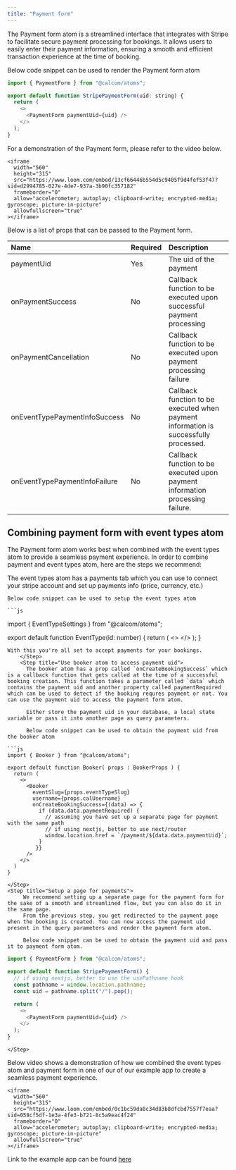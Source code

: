 ```yaml
---
title: "Payment form"
---
```


The Payment form atom is a streamlined interface that integrates with Stripe to facilitate secure payment processing for bookings. It allows users to easily enter their payment information, ensuring a smooth and efficient transaction experience at the time of booking.

Below code snippet can be used to render the Payment form atom

```js
import { PaymentForm } from "@calcom/atoms";

export default function StripePaymentForm(uid: string) {
  return (
    <>
      <PaymentForm paymentUid={uid} />
    </>
  );
}
```

For a demonstration of the Payment form, please refer to the video below.

<p></p>

    <iframe
      width="560"
      height="315"
      src="https://www.loom.com/embed/13cf66446b554d5c9405f9d4fef53f47?sid=d2994785-027e-4de7-937a-3b90fc357182"
      frameborder="0"
      allow="accelerometer; autoplay; clipboard-write; encrypted-media; gyroscope; picture-in-picture"
      allowfullscreen="true"
    ></iframe>

<p></p>

Below is a list of props that can be passed to the Payment form.

<p></p>

| Name                  | Required | Description                                                              |
| :-------------------- | :------- | :----------------------------------------------------------------------- |
| paymentUid            | Yes      | The uid of the payment                                                   |
| onPaymentSuccess      | No       | Callback function to be executed upon successful payment processing      |
| onPaymentCancellation | No       | Callback function to be executed upon payment processing failure         |
| onEventTypePaymentInfoSuccess    | No       | Callback function to be executed when payment information is successfully processed. |
| onEventTypePaymentInfoFailure    | No       | Callback function to be executed upon payment information processing failure. |

## Combining payment form with event types atom

The Payment form atom works best when combined with the event types atom to provide a seamless payment experience. In order to combine payment and event types atom, here are the steps we recommend:

<Steps>
    <Step title="Setup stripe in event types atom"> 
    The event types atom has a payments tab which you can use to connect your stripe account and set up payments info (price, currency, etc.)

    Below code snippet can be used to setup the event types atom

    ```js
import { EventTypeSettings } from "@calcom/atoms";

export default function EventType(id: number) {
      return (
          <>
            <EventTypeSettings id={id} allowDelete={true} />
          </>
      );
}
```
With this you're all set to accept payments for your bookings.
    </Step>
    <Step title="Use booker atom to access payment uid">
      The booker atom has a prop called `onCreateBookingSuccess` which is a callback function that gets called at the time of a successful booking creation. This function takes a parameter called `data` which contains the payment uid and another property called paymentRequired which can be used to detect if the booking requres payment or not. You can use the payment uid to access the payment form atom. 
      
      Either store the payment uid in your database, a local state variable or pass it into another page as query parameters.

      Below code snippet can be used to obtain the payment uid from the booker atom

```js
import { Booker } from "@calcom/atoms";

export default function Booker( props : BookerProps ) {
  return (
    <>
      <Booker
        eventSlug={props.eventTypeSlug}
        username={props.calUsername}
        onCreateBookingSuccess={(data) => {
          if (data.data.paymentRequired) {
            // assuming you have set up a separate page for payment with the same path
            // if using nextjs, better to use next/router
            window.location.href = `/payment/${data.data.paymentUid}`;
          }           
         }}
      />
    </>
  )
}
```
    </Step>
    <Step title="Setup a page for payments">
         We recommend setting up a separate page for the payment form for the sake of a smooth and streamlined flow, but you can also do it in the same page. 
         From the previous step, you get redirected to the payment page when the booking is created. You can now access the payment uid present in the query parameters and render the payment form atom.

         Below code snippet can be used to obtain the payment uid and pass it to payment form atom.

```js
import { PaymentForm } from "@calcom/atoms";

export default function StripePaymentForm() {
  // if using nextjs, better to use the usePathname hook
  const pathname = window.location.pathname;
  const uid = pathname.split("/").pop();

  return (
    <>
      <PaymentForm paymentUid={uid} />
    </>
  );
}
```         
    </Step>
</Steps>

Below video shows a demonstration of how we combined the event types atom and payment form in one of our of our example app to create a seamless payment experience.

<p></p>

    <iframe
      width="560"
      height="315"
      src="https://www.loom.com/embed/0c1bc59da8c34d83b8dfcbd7557f7eaa?sid=058cf5df-1e3a-4fe3-b721-8c5a9eac4f24"
      frameborder="0"
      allow="accelerometer; autoplay; clipboard-write; encrypted-media; gyroscope; picture-in-picture"
      allowfullscreen="true"
    ></iframe>

<p></p>

<Info>Link to the example app can be found [here](https://github.com/calcom/cal.com/tree/main/packages/platform/examples/base)</Info>